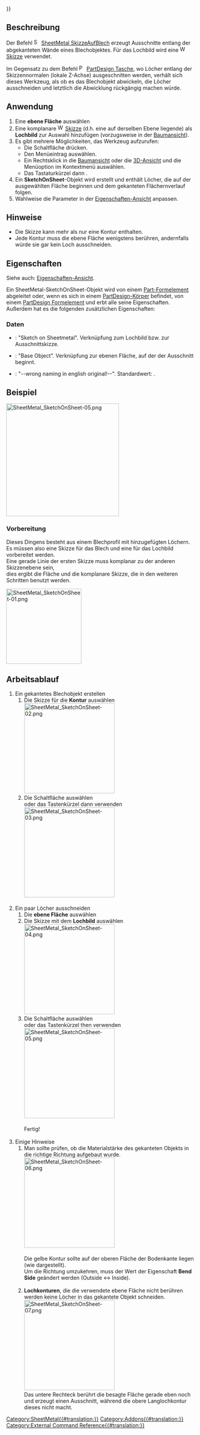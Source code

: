 {{UnfinishedDocu{{#translation:}}}}
<languages/>

{{Docnav/de
|[[SheetMetal_AddBend/de|Rundung einfügen]]
|[[SheetMetal_AddCutout/de|Ausschneiden]]
|[[SheetMetal_Workbench/de|SheetMetal]]
|IconL=SheetMetal_AddBend.svg
|IconR=SheetMetal_AddCutout.svg
|IconC=Sheetmetal_workbench_icon.svg
}}

{{GuiCommand/de
|Name=SheetMetal SketchOnSheet
|Name/de=SheetMetal SkizzeAufBlech
|MenuLocation=SheetMetal → Sketch On Sheet metal
|Workbenches=[[SheetMetal_Workbench/de|Blech (SheetMetal)]]
|Shortcut={{KEY|M}} {{KEY|S}}
}}

<span id="Description"></span>
==Beschreibung==

Der Befehl [[Image:SheetMetal_SketchOnSheet.svg|16px]] [[SheetMetal_SketchOnSheet/de|SheetMetal SkizzeAufBlech]] erzeugt Ausschnitte entlang der abgekanteten Wände eines Blechobjektes. Für das Lochbild wird eine [[Image:Workbench_Sketcher.svg|16px]] [[Sketcher_Workbench/de|Skizze]] verwendet.

Im Gegensatz zu dem Befehl [[Image:PartDesign_Pocket.svg|16px]] [[PartDesign_Pocket/de|PartDesign Tasche]], wo Löcher entlang der Skizzennormalen (lokale Z-Achse) ausgeschnitten werden, verhält sich dieses Werkzeug, als ob es das  Blechobjekt abwickeln, die Löcher ausschneiden und letztlich die Abwicklung rückgängig machen würde.

<span id="Usage"></span>
==Anwendung==

# Eine '''ebene Fläche''' auswählen
# Eine komplanare [[Image:Workbench_Sketcher.svg|16px]] [[Sketcher_Workbench/de|Skizze]] (d.h. eine auf derselben Ebene liegende) als '''Lochbild''' zur Auswahl hinzufügen (vorzugsweise in der  [[Tree_view/de|Baumansicht]]).
# Es gibt mehrere Möglichkeiten, das Werkzeug aufzurufen:
#* Die Schaltfläche {{Button|[[Image:SheetMetal_SketchOnSheet.svg|16px]] [[SheetMetal_SketchOnSheet/de|Skizze auf Blech]]}} drücken.
#* Den Menüeintrag {{MenuCommand|SheetMetal → [[Image:SheetMetal_SketchOnSheet.svg|16px]] Skizze auf Blech}} auswählen.
#* Ein Rechtsklick in die [[Tree_View/de|Baumansicht]] oder die [[3D_View/de|3D-Ansicht]] und die Menüoption {{MenuCommand|SheetMetal → [[Image:SheetMetal_SketchOnSheet.svg|16px]] Skizze auf Blech}} im Kontextmenü auswählen.
#* Das Tastaturkürzel {{KEY|M}} dann {{KEY|S}}.
# Ein '''SketchOnSheet'''-Objekt wird erstellt und enthält Löcher, die auf der ausgewählten Fläche beginnen und dem gekanteten Flächernverlauf folgen.
# Wahlweise die Parameter in der [[Property_View/de|Eigenschaften-Ansicht]] anpassen.

<span id="Notes"></span>
==Hinweise==

* Die Skizze kann mehr als nur eine Kontur enthalten.
* Jede Kontur muss die ebene Fläche wenigstens berühren, andernfalls würde sie gar kein Loch ausschneiden.

<span id="Properties"></span>
==Eigenschaften==

Siehe auch: [[Property_View/de|Eigenschaften-Ansicht]].

Ein SheetMetal-SketchOnSheet-Objekt wird von einem [[Part_Feature/de|Part-Formelement]] abgeleitet oder, wenn es sich in einem [[PartDesign_Body/de|PartDesign-Körper]] befindet, von einem [[PartDesign_Feature/de|PartDesign Formelement]]
und erbt alle seine Eigenschaften. Außerdem hat es die folgenden zusätzlichen Eigenschaften:

<span id="Data"></span>
===Daten===

{{Properties_Title/de|Parameters}}

* {{PropertyData/de|Sketch|Link}}: "Sketch on Sheetmetal". Verknüpfung zum Lochbild bzw. zur Ausschnittskizze.
* {{PropertyData/de|base Object|LinkSub}}: "Base Object". Verknüpfung zur ebenen Fläche, auf der der Ausschnitt beginnt.
* {{PropertyData/de|kfactor|FloatConstraint}}: "--wrong naming in english original!--". Standardwert: {{value|0,50}}.

<span id="Example"></span>
==Beispiel==

[[Image:SheetMetal_SketchOnSheet-05.png|300px]]
{{Caption|Ein einfaches Dingens}}

<div class="mw-collapsible mw-collapsed">
<div class="mw-collapsible-content">
===Vorbereitung===

Dieses Dingens besteht aus einem Blechprofil mit hinzugefügten Löchern. </br>
Es müssen also eine Skizze für das Blech und eine für das Lochbild vorbereitet werden. </br>
Eine gerade Linie der ersten Skizze muss komplanar zu der anderen Skizzenebene sein, </br>
dies ergibt die Fläche und die komplanare Skizze, die in den weiteren Schritten benutzt werden.

[[Image:SheetMetal_SketchOnSheet-01.png|200px]]
{{Caption|Nur eine Kontur und ein Lochbild}}

<span id="Workflow"></span>

== Arbeitsablauf ==

# Ein gekantetes Blechobjekt erstellen
## Die Skizze für die '''Kontur''' auswählen </br> [[Image:SheetMetal_SketchOnSheet-02.png|240px]] 
## Die Schaltfläche {{Button|[[Image:SheetMetal_AddBase.svg|16px]] [[SheetMetal_AddBase/de|Basisprofil erstellen]]}} auswählen </br> oder das Tastenkürzel {{KEY|C}} dann {{KEY|B}} verwenden </br> [[Image:SheetMetal_SketchOnSheet-03.png|240px]] </br> </br>
# Ein paar Löcher ausschneiden 
## Die '''ebene Fläche''' auswählen
## Die Skizze mit dem '''Lochbild''' auswählen </br> [[Image:SheetMetal_SketchOnSheet-04.png|240px]]
## Die Schaltfläche {{Button|[[Image:SheetMetal_SketchOnSheet.svg|16px]] [[SheetMetal_SketchOnSheet/de|Skizze auf Blech]]}} auswählen </br> oder das Tastenkürzel {{KEY|M}} then {{KEY|S}} verwenden </br> [[Image:SheetMetal_SketchOnSheet-05.png|240px]] </br> </br> Fertig! </br> </br>
# Einige Hinweise
## Man sollte prüfen, ob die Materialstärke des gekanteten Objekts in die richtige Richtung aufgebaut wurde. </br> [[Image:SheetMetal_SketchOnSheet-06.png|240px]] </br> </br> Die gelbe Kontur sollte auf der oberen Fläche der Bodenkante liegen (wie dargestellt). </br>  Um die Richtung umzukehren, muss der Wert der Eigenschaft '''Bend Side''' geändert werden (Outside <-> Inside). </br> </br>
## '''Lochkonturen''', die die verwendete ebene Fläche nicht berühren werden keine Löcher in das gekantete Objekt schneiden.  </br> [[Image:SheetMetal_SketchOnSheet-07.png|240px]] </br> Das untere Rechteck berührt die besagte Fläche gerade eben noch und erzeugt einen Ausschnitt, während die obere Langlochkontur dieses nicht macht.
</div> <!-- End of collapsible element for content section. Do not remove! -->
</div> <!-- End of collapsible element for ... section. Do not remove! -->


{{Docnav/de
|[[SheetMetal_AddBend/de|Rundung einfügen]]
|[[SheetMetal_AddCutout/de|Ausschneiden]]
|[[SheetMetal_Workbench/de|SheetMetal]]
|IconL=SheetMetal_AddBend.svg
|IconR=SheetMetal_AddCutout.svg
|IconC=Sheetmetal_workbench_icon.svg
}}

[[Category:SheetMetal{{#translation:}}]]
[[Category:Addons{{#translation:}}]]
[[Category:External Command Reference{{#translation:}}]]